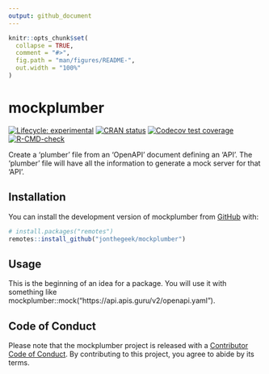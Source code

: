```yaml
---
output: github_document
---
```


<!-- README.md is generated from README.Rmd. Please edit that file -->

```r
knitr::opts_chunk$set(
  collapse = TRUE,
  comment = "#>",
  fig.path = "man/figures/README-",
  out.width = "100%"
)
```

# mockplumber

<!-- badges: start -->
[![Lifecycle: experimental](https://img.shields.io/badge/lifecycle-experimental-orange.svg)](https://lifecycle.r-lib.org/articles/stages.html#experimental)
[![CRAN status](https://www.r-pkg.org/badges/version/mockplumber)](https://CRAN.R-project.org/package=mockplumber)
[![Codecov test coverage](https://codecov.io/gh/jonthegeek/mockplumber/branch/main/graph/badge.svg)](https://app.codecov.io/gh/jonthegeek/mockplumber?branch=main)
[![R-CMD-check](https://github.com/jonthegeek/mockplumber/actions/workflows/R-CMD-check.yaml/badge.svg)](https://github.com/jonthegeek/mockplumber/actions/workflows/R-CMD-check.yaml)
<!-- badges: end -->

Create a 'plumber' file from an 'OpenAPI' document defining an 'API'. The 'plumber' file will have all the information to generate a mock server for that 'API'.

## Installation

You can install the development version of mockplumber from [GitHub](https://github.com/) with:

``` r
# install.packages("remotes")
remotes::install_github("jonthegeek/mockplumber")
```

## Usage

This is the beginning of an idea for a package.
You will use it with something like mockplumber::mock("https://api.apis.guru/v2/openapi.yaml").

## Code of Conduct

Please note that the mockplumber project is released with a [Contributor Code of Conduct](https://jonthegeek.github.io/mockplumber/CODE_OF_CONDUCT.html). By contributing to this project, you agree to abide by its terms.
